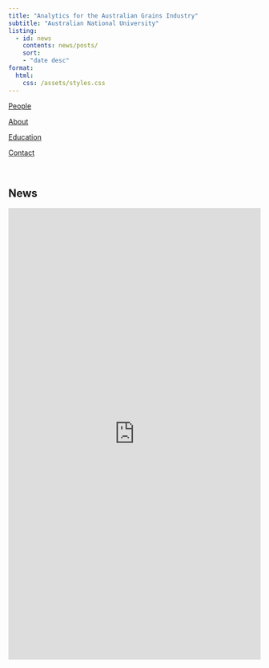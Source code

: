 ```yaml
---
title: "Analytics for the Australian Grains Industry"
subtitle: "Australian National University"
listing:
  - id: news
    contents: news/posts/
    sort:
    - "date desc"
format: 
  html:
    css: /assets/styles.css
---
```






:::{.list .grid .quarto-listing-cols-3 .hover-gold-tint}


[People](/people/)

[About](/about/)

[Education](https://anu-aagi.github.io/education/)

[Contact](/contact/)

:::


<br>

## News

::: {#news}


:::


<iframe width="100%" height="900px" src="https://forms.office.com/Pages/ResponsePage.aspx?id=XHJ941yrJEaa5fBTPkhkN8f_OhednjZDplTOe4g095JUMVdBV1JDRTVBMU9NNzZKNVY0STFaUkVWSSQlQCN0PWcu&embed=true" frameborder="0" marginwidth="0" marginheight="0" style="border: none; max-width:100%; max-height:100vh" allowfullscreen webkitallowfullscreen mozallowfullscreen msallowfullscreen> </iframe>
